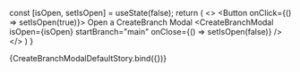 


<Meta title="CreateBranchModal" component={CreateBranchModal} />

<ArgsTable of={CreateBranchModal}/>

  const [isOpen, setIsOpen] = useState(false);
  return (
    <>
    <Button onClick={() => setIsOpen(true)}>
      Open a CreateBranch Modal
    </Button>
    <Provider store={store}>
      <CreateBranchModal
        isOpen={isOpen}
        startBranch="main"
        onClose={() => setIsOpen(false)}
      />
    </Provider>
    </>
  )
}

<Canvas>
  <Story name="Default">
    {CreateBranchModalDefaultStory.bind({})}
  </Story>
</Canvas>